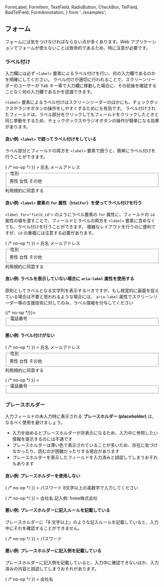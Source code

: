   FormLabel,
  FormItem,
  TextField,
  RadioButton,
  CheckBox,
  TelField,
  BadTelField,
  FormAnnotation,
} from '../examples';

## フォーム

フォームには気をつけなければならない点が多くあります。Web アプリケーションでフォームが使えないことは致命的であるため、特に注意が必要です。

### ラベル付け

入力欄には必ず `<label>` 要素によるラベル付けを行い、何の入力欄であるのかを明確にしてください。
ラベル付けが適切に行われることで、スクリーンリーダーのユーザーが <kbd>Tab</kbd> キー等で入力欄に移動した場合に、その前後を確認することなく何の入力欄であるかを認識できます。

`<label>` 要素によるラベル付けはスクリーンリーダーのほかにも、チェックボックスやラジオボタンの操作をしやすくするためにも有効です。
ラベル付けされたフィールドは、ラベル部分をクリックしてもフィールドをクリックしたときと同じ挙動をするため、チェックボックスやラジオボタンの操作が簡単になる効果があります。

#### 良い例: `<label>` で囲ってラベル付けをしている

ラベル部分とフィールドの両方を `<label>` 要素で囲うと、簡単にラベル付けを行うことができます。

<div className={styles.example}>
  <form
    onSubmit={() => {
      /* no-op */
    }}
  >
    <FormItem>
      <label>
        <FormLabel>氏名</FormLabel>
        <TextField type="text" />
      </label>
    </FormItem>
    <FormItem>
      <label>
        <FormLabel>メールアドレス</FormLabel>
        <TextField type="email" />
      </label>
    </FormItem>
    <FormItem>
      <fieldset>
        <legend>
          <FormLabel>性別</FormLabel>
        </legend>
        <label>
          <RadioButton name="sex" value="1">
            男性
          </RadioButton>
        </label>
        <label>
          <RadioButton name="sex" value="2">
            女性
          </RadioButton>
        </label>
        <label>
          <RadioButton name="sex" value="9">
            その他
          </RadioButton>
        </label>
      </fieldset>
    </FormItem>
    <FormItem>
      <label>
        <CheckBox name="toc" value="agree">
          利用規約に同意する
        </CheckBox>
      </label>
    </FormItem>
  </form>
</div>

#### 良い例: `<label>` 要素の `for` 属性（`htmlFor`）を使ってラベル付けを行う

`<label for="field_id">` のようにラベル要素の `for` 属性に、フィールドの `id` 属性の値を渡すことで、フィールドとラベルの両方を `<label>` 要素に含めなくても、ラベル付けを行うことができます。
複雑なレイアウトを行うのに便利ですが、`id` の重複には注意する必要があります。

<div className={styles.example}>
  <form
    onSubmit={() => {
      /* no-op */
    }}
  >
    <FormItem>
      <label htmlFor="form-example-label-for-name">
        <FormLabel>氏名</FormLabel>
      </label>
      <TextField type="text" id="form-example-label-for-name" />
    </FormItem>
    <FormItem>
      <label htmlFor="form-example-label-for-email">
        <FormLabel>メールアドレス</FormLabel>
      </label>
      <TextField type="email" id="form-example-label-for-email" />
    </FormItem>
    <FormItem>
      <fieldset>
        <legend>
          <FormLabel>性別</FormLabel>
        </legend>
        <RadioButton name="sex" value="1" id="form-example-label-for-sex-1">
          <label htmlFor="form-example-label-for-sex-1">男性</label>
        </RadioButton>
        <RadioButton name="sex" value="2" id="form-example-label-for-sex-2">
          <label htmlFor="form-example-label-for-sex-2">女性</label>
        </RadioButton>
        <RadioButton name="sex" value="9" id="form-example-label-for-sex-9">
          <label htmlFor="form-example-label-for-sex-9">その他</label>
        </RadioButton>
      </fieldset>
    </FormItem>
    <FormItem>
      <CheckBox name="toc" value="agree" id="form-example-label-for-toc-agree">
        <label htmlFor="form-example-label-for-toc-agree">
          利用規約に同意する
        </label>
      </CheckBox>
    </FormItem>
  </form>
</div>

#### 良い例: ラベルを表示していない場合に `aria-label` 属性を使用する

原則としてラベルとなる文字列を表示するべきですが、もし視覚的に画面を捉えている場合は不要と思われるような場合には、 `aria-label` 属性でスクリーンリーダー等の支援技術に対してのみ、ラベル情報を付与してください

<div className={styles.example}>
  <form onSubmit={()=>{/* no-op */}}>
  <FormItem>
    <fieldset>
      <legend><FormLabel>電話番号</FormLabel></legend>
      <TelField />
    </fieldset>
  </FormItem>

  </form>
</div>

#### 悪い例: ラベル付けがない

<div className={styles.example}>
  <form
    onSubmit={() => {
      /* no-op */
    }}
  >
    <FormItem>
      <FormLabel>氏名</FormLabel>
      <TextField type="text" />
    </FormItem>
    <FormItem>
      <FormLabel>メールアドレス</FormLabel>
      <TextField type="email" />
    </FormItem>
    <FormItem>
      <fieldset>
        <legend>
          <FormLabel>性別</FormLabel>
        </legend>
        <RadioButton name="sex" value="1">
          男性
        </RadioButton>
        <RadioButton name="sex" value="2">
          女性
        </RadioButton>
        <RadioButton name="sex" value="9">
          その他
        </RadioButton>
      </fieldset>
    </FormItem>
    <FormItem>
      <CheckBox name="toc" value="agree">
        利用規約に同意する
      </CheckBox>
    </FormItem>
  </form>
</div>

<div className={styles.example}>
  <form
    onSubmit={() => {
      /* no-op */
    }}
  >
    <FormItem>
      <fieldset>
        <legend>
          <FormLabel>電話番号</FormLabel>
        </legend>
        <BadTelField />
      </fieldset>
    </FormItem>
  </form>
</div>

### プレースホルダー

入力フィールドの未入力時に表示される **プレースホルダー (placeholder)** は、なるべく使用を避けましょう。

- 入力を始めるとプレースホルダーが非表示になるため、入力中に参照したい情報を提示するのには不適です
- プレースホルダーは薄い色で表示されていることが多いため、存在に気づけなかったり、読むのが困難だったりする場合があります
- プレースホルダーを表示したフィールドを入力済みと誤認してしまうおそれもあります

#### 良い例: プレースホルダーを使用しない

<div className={styles.example}>
  <form
    onSubmit={() => {
      /* no-op */
    }}
  >
    <FormItem>
      <label>
        <FormLabel>パスワード</FormLabel>
        <TextField type="password" />
      </label>
      <FormAnnotation>8文字以上の英数字で入力してください</FormAnnotation>
    </FormItem>
  </form>
</div>

<div className={styles.example}>
  <form
    onSubmit={() => {
      /* no-op */
    }}
  >
    <FormItem>
      <label>
        <FormLabel>会社名</FormLabel>
        <TextField type="text" />
      </label>
      <FormAnnotation>記入例: freee株式会社</FormAnnotation>
    </FormItem>
  </form>
</div>

#### 悪い例: プレースホルダーに記入ルールを記載している

プレースホルダーに「8 文字以上」のような記入ルールを記載していると、入力中にそれを確認することができません。

<div className={styles.example}>
  <form
    onSubmit={() => {
      /* no-op */
    }}
  >
    <FormItem>
      <label>
        <FormLabel>パスワード</FormLabel>
        <TextField
          type="password"
          placeholder="8文字以上の英数字で入力してください"
        />
      </label>
    </FormItem>
  </form>
</div>

#### 悪い例: プレースホルダーに記入例を記載している

プレースホルダーに記入例を記載していると、入力中に確認できないほか、入力済みの内容と誤認してしまうおそれがあります。

<div className={styles.example}>
  <form
    onSubmit={() => {
      /* no-op */
    }}
  >
    <FormItem>
      <label>
        <FormLabel>会社名</FormLabel>
        <TextField type="text" placeholder="freee株式会社" />
      </label>
    </FormItem>
  </form>
</div>
